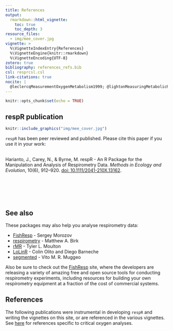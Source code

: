 ```yaml
---
title: References
output: 
  rmarkdown::html_vignette:
    toc: true
    toc_depth: 3
resource_files:
  - img/mee_cover.jpg
vignette: >
  %\VignetteIndexEntry{References}
  %\VignetteEngine{knitr::rmarkdown}
  %\VignetteEncoding{UTF-8}
zotero: true
bibliography: references_refs.bib
csl: resprcsl.csl
link-citations: true
nocite: |
  @leclercqMeasurementOxygenMetabolism1999; @lightonMeasuringMetabolicRates2008; @marshallEstimatingPhysiologicalTolerances2013; @morozovFishRespPackageGUI2019; @muggeoEstimatingRegressionModels2003; @muggeoModelingTemperatureEffects2008; @raykarFastOptimalBandwidth2006; @sheatherReliableDataBasedBandwidth1991; @silvermanDensityEstimationStatistics1986; @smithjrFoodEnergySupply1987; @steffensenErrorsRespirometryAquatic1989; @stoffelsPhysiologicalTradeOffsFastSlow2015; @svendsenDesignSetupIntermittentflow2016; @whiteDeterminantsInterspecificVariation2013; @yeagerPhysiologicalRegulationConformation1989; @zivotModelingFinancialTime2006; @killenGuidelinesReportingMethods2021; @jonesBriefSurveyBandwidth1996; @gambleOpentopStaticRespirometry2014; @clarkAerobicScopeMeasurements2013; @careySeaUrchinsHighCO2016
---
```


```r
knitr::opts_chunk$set(echo = TRUE)
```

## respR publication

```r
knitr::include_graphics("img/mee_cover.jpg")
```

`respR` has been peer reviewed and published. Please cite this paper if you use it in your work:\
 

Harianto, J., Carey, N., & Byrne, M. respR - An R Package for the Manipulation and Analysis of Respirometry Data. *Methods in Ecology and Evolution*, 10(6), 912--920. [doi: 10.1111/2041-210X.13162](https://doi.org/10.1111/2041-210X.13162).

 \
 \
 \
 

## See also

These packages may also help you analyse respirometry data:

-   [FishResp](https://fishresp.org) - Sergey Morozov
-   [respirometry](https://cran.r-project.org/package=respirometry) - Matthew A. Birk
-   [rMR](https://cran.r-project.org/package=rMR) - Tyler L. Moulton
-   [LoLinR](https://github.com/colin-olito/LoLinR) - Colin Olito and Diego Barneche
-   [segmented](https://cran.r-project.org/package=segmented) - Vito M. R. Muggeo

Also be sure to check out the [FishResp](https://fishresp.org) site, where the developers are releasing a variety of amazing free and open source tools for conducting respirometry experiments, including resources for building your own respirometry equipment at a fraction of the cost of commercial systems.

## References

The following publications were instrumental in developing `respR` and writing the vignettes on this site, or are referenced in the various vignettes. See [here]() for references specific to critical oxygen analyses.
 \
 \
